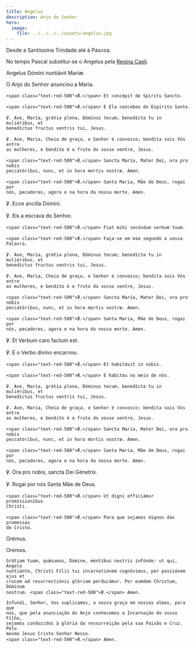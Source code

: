 ```yaml
---
title: Angelus
description: Anjo do Senhor
hero:
  image:
    file: ../../../../assets/angelus.jpg
---
```


<aside>
Desde a Santíssima Trindade até à Páscoa.

No tempo Pascal substitui-se o Angelus pela [Regina Caeli](/devocionario/antifonas/reginacaeli).

</aside>

<div class="side-by-side not-content">

Angelus Dómini nuntiávit Maríæ.

O Anjo do Senhor anunciou a Maria.

    <span class="text-red-500">℟.</span> Et concépit de Spíritu Sancto.

    <span class="text-red-500">℟.</span> E Ela concebeu do Espírito Santo.

    ℣. Ave, María, grátia plena, Dóminus tecum; benedícta tu in muliéribus, et
    benedíctus fructus ventris tui, Jesus.

    ℣. Ave, Maria, Cheia de graça, o Senhor é convosco; bendita sois Vós entre
    as mulheres, e bendito é o fruto do vosso ventre, Jesus.

    <span class="text-red-500">℟.</span> Sancta María, Mater Dei, ora pro nobis
    peccatóribus, nunc, et in hora mortis nostræ. Amen.

    <span class="text-red-500">℟.</span> Santa Maria, Mãe de Deus, rogai por
    nós, pecadores, agora e na hora da nossa morte. Amen.

℣. Ecce ancílla Dómini.

℣. Eis a escrava do Senhor.

    <span class="text-red-500">℟.</span> Fiat mihi secúndum verbum tuum.

    <span class="text-red-500">℟.</span> Faça-se em mim segundo a vossa Palavra.

    ℣. Ave, María, grátia plena, Dóminus tecum; benedícta tu in muliéribus, et
    benedíctus fructus ventris tui, Jesus.

    ℣. Ave, Maria, Cheia de graça, o Senhor é convosco; bendita sois Vós entre
    as mulheres, e bendito é o fruto do vosso ventre, Jesus.

    <span class="text-red-500">℟.</span> Sancta María, Mater Dei, ora pro nobis
    peccatóribus, nunc, et in hora mortis nostræ. Amen.

    <span class="text-red-500">℟.</span> Santa Maria, Mãe de Deus, rogai por
    nós, pecadores, agora e na hora da nossa morte. Amen.

℣. Et Verbum caro factum est.

℣. E o Verbo divino encarnou.

    <span class="text-red-500">℟.</span> Et habitávit in nobis.

    <span class="text-red-500">℟.</span> E habitou no meio de nós.

    ℣. Ave, María, grátia plena, Dóminus tecum; benedícta tu in muliéribus, et
    benedíctus fructus ventris tui, Jesus.

    ℣. Ave, Maria, Cheia de graça, o Senhor é convosco; bendita sois Vós entre
    as mulheres, e bendito é o fruto do vosso ventre, Jesus.

    <span class="text-red-500">℟.</span> Sancta María, Mater Dei, ora pro nobis
    peccatóribus, nunc, et in hora mortis nostræ. Amen.

    <span class="text-red-500">℟.</span> Santa Maria, Mãe de Deus, rogai por
    nós, pecadores, agora e na hora da nossa morte. Amen.

℣. Ora pro nobis, sancta Dei Génetríx.

℣. Rogai por nós Santa Mãe de Deus.

    <span class="text-red-500">℟.</span> Ut digni efficiámur promissionibus
    Christi.

    <span class="text-red-500">℟.</span> Para que sejamos dignos das promessas
    de Cristo.

<span class="text-red-500 text-center">Orémus.</span>

<span class="text-red-500 text-center">Oremos.</span>

    Grátiam tuam, quǽsumus, Dómine, méntibus nostris infúnde: ut qui, Angelo
    nuntiánte, Christi Fílii tui incarnatiónem cognóvimus, per passiónem ejus et
    crucem ad resurrectiónis glóriam perducámur. Per eumdem Christum, Dóminum
    nostrum. <span class="text-red-500">℟.</span> Amen.

    Infundi, Senhor, Vos suplicamos, a vossa graça em nossas almas, para que
    nós, que pela anunciação do Anjo conhecemos a Incarnação do vosso Filho,
    sejamos conduzidos à glória da ressurreição pela sua Paixão e Cruz. Pelo
    mesmo Jesus Cristo Senhor Nosso.
    <span class="text-red-500">℟.</span> Amen.

</div>

